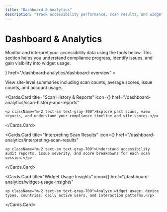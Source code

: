 ```yaml
---
title: "Dashboard & Analytics"
description: "Track accessibility performance, scan results, and widget usage insights across your sites."
---
```



# Dashboard & Analytics

<div className="mt-6 space-y-4">

Monitor and interpret your accessibility data using the tools below. This section helps you understand compliance progress, identify issues, and gain visibility into widget usage.

<Cards>
  <Cards.Card
    title="Dashboard Overview"
    icon={<RectangleStackIcon />}
    href="/dashboard-analytics/dashboard-overview"
  >
    <p className="m-2 text-sm text-gray-700"> View site-level summaries including scan counts, average scores, issue counts, and account usage.</p>
  </Cards.Card>

  <Cards.Card
    title="Scan History & Reports"
    icon={<ClipboardDocumentIcon />}
    href="/dashboard-analytics/scan-history-and-reports"
  >
    <p className="m-2 text-sm text-gray-700">Explore past scans, view reports, and understand your compliance timeline and site scores.</p>
  </Cards.Card>

  <Cards.Card
    title="Interpreting Scan Results"
    icon={<EyeIcon />}
    href="/dashboard-analytics/interpreting-scan-results"
  >
    <p className="m-2 text-sm text-gray-700">Understand accessibility audit reports, issue severity, and score breakdowns for each scan session.</p>
  </Cards.Card>

  <Cards.Card
    title="Widget Usage Insights"
    icon={<ChartBarIcon />}
    href="/dashboard-analytics/widget-usage-insights"
  >
    <p className="m-2 text-sm text-gray-700">Analyze widget usage: device types, countries, daily active users, and interaction patterns.</p>
  </Cards.Card>
</Cards>

</div>
